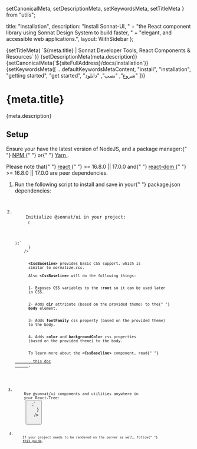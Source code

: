   setCanonicalMeta,
  setDescriptionMeta,
  setKeywordsMeta,
  setTitleMeta
} from "utils";

  title: "Installation",
  description:
    "Install Sonnat-UI, " +
    "the React component library using Sonnat Design System to build faster, " +
    "elegant, and accessible web applications.",
  layout: WithSidebar
};

<Head>
  {setTitleMeta(
    `${meta.title} | Sonnat Developer Tools, React Components & Resources`
  )}
  {setDescriptionMeta(meta.description)}
  {setCanonicalMeta(`${siteFullAddress}/docs/installation`)}
  {setKeywordsMeta([
    ...defaultKeywordsMetaContent,
    "install",
    "installation",
    "getting started",
    "get started",
    "شروع",
    "نصب",
    "دانلود"
  ])}
</Head>

<h1>
  <span>{meta.title}</span>
  <AnchorButton anchorId="overview" />
  <PageEditButton href={`pages/docs/installation.mdx`} />
</h1>

<p>{meta.description}</p>

<h2>
  <span>Setup</span>
  <AnchorButton anchorId="setup" />
</h2>

<p>
  Ensure your have the latest version of NodeJS, and a package manager:{" "}
  <a
    href="https://www.npmjs.com/get-npm"
    target="_blank"
    rel="noopener noreferrer"
    title="Get NPM"
  >
    NPM
  </a>{" "}
  or{" "}
  <a
    href="https://yarnpkg.com/getting-started/install"
    target="_blank"
    rel="noopener noreferrer"
    title="Get Yarn"
  >
    Yarn
  </a>
  .
</p>

<div data-notebox style={{ marginTop: "-1rem", marginBottom: "1rem" }}>
  Please note that{" "}
  <a
    href="https://www.npmjs.com/package/react"
    target="_blank"
    rel="noopener noreferrer"
    title="ReactJs"
  >
    react
  </a>{" "}
  >= 16.8.0 || 17.0.0 and{" "}
  <a
    href="https://www.npmjs.com/package/react-dom"
    target="_blank"
    rel="noopener noreferrer"
    title="ReactJs"
  >
    react-dom
  </a>{" "}
  >= 16.8.0 || 17.0.0 are peer dependencies.
</div>

<ol>
  <li>
    Run the following script to install and save in your{" "}
    <inlineCode>package.json</inlineCode> dependencies:
    <code
      className="language-bash"
      children={`// with npm
npm install @sonnat/ui\n
// with yarn
yarn add @sonnat/ui`}
    />
  </li>
  <li>
    Initialize <inlineCode>@sonnat/ui</inlineCode> in your project:
    <code
      className="language-jsx"
      children={
        `` +
        `import CssBaseline from "@sonnat/ui/CssBaseline";
const App = () => (
  <SonnatInitializer>
    <CssBaseline />
    <MyComponent />
  </SonnatInitializer>
);`
      }
    />
    <div data-notebox style={{ marginBottom: "1rem" }}>
      <strong>&lt;CssBaseline&gt;</strong> provides basic CSS support, which is
      similar to <em>normalize.css</em>.<br />
      Also <strong>&lt;CssBaseline&gt;</strong> will do the following things:
      <br />
      1- Exposes CSS variables to the <strong>:root</strong> so it can be used later
      in CSS.
      <br />
      2- Adds <strong>dir</strong> attribute (based on the provided theme) to the{" "}
      <strong>body</strong> element.
      <br />
      3- Adds <strong>fontFamily</strong> css property (based on the provided theme)
      to the body.
      <br />
      4- Adds <strong>color</strong> and <strong>backgroundColor</strong> css properties
      (based on the provided theme) to the body.
      <br />
      To learn more about the <strong>&lt;CssBaseline&gt;</strong> component, read{" "}
      <a href="/docs/components/CssBaseline" title="CssBaseline Doc">
        this doc
      </a>.
    </div>
  </li>
  <li>
    Use <inlineCode>@sonnat/ui</inlineCode> components and utilities anywhere in
    your React-Tree:
    <code
      className="language-jsx"
      children={
        `` +
        `import Button from "@sonnat/ui/Button";\n
const MyComponent = () => <Button label="Text" />;`
      }
    />
  </li>
  <li>
    If your project needs to be rendered on the server as well, follow{" "}
    <a href="/docs/serverside-rendering">this guide</a>.
  </li>
</ol>

